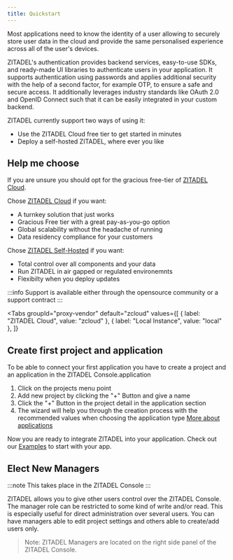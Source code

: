 ```yaml
---
title: Quickstart
---
```



Most applications need to know the identity of a user allowing to securely store
user data in the cloud and provide the same personalised experience across all
of the user's devices.

ZITADEL's authentication provides backend services, easy-to-use SDKs, and
ready-made UI libraries to authenticate users in your application. It supports
authentication using passwords and applies additional security with the help of
a second factor, for example OTP, to ensure a safe and secure access. It
additionally leverages industry standards like OAuth 2.0 and OpenID Connect such
that it can be easily integrated in your custom backend.

ZITADEL currently support two ways of using it:

- Use the ZITADEL Cloud free tier to get started in minutes
- Deploy a self-hosted ZITADEL, where ever you like

## Help me choose

If you are unsure you should opt for the gracious free-tier of
[ZITADEL Cloud](../manage/cloud/overview).

Chose [ZITADEL Cloud](../manage/cloud/overview) if you want:

- A turnkey solution that just works
- Gracious Free tier with a great pay-as-you-go option
- Global scalability without the headache of running
- Data residency compliance for your customers

Chose [ZITADEL Self-Hosted](../deploy/overview) if you want:

- Total control over all components and your data
- Run ZITADEL in air gapped or regulated environemnts
- Flexibilty when you deploy updates

:::info Support is available either through the opensource community or a
support contract :::

<Tabs
  groupId="proxy-vendor"
  default="zcloud"
  values={[
    { label: "ZITADEL Cloud", value: "zcloud" },
    { label: "Local Instance", value: "local" },
  ]}
>
  <TabItem value="zcloud">
    <Zcloud />
    <More />
  </TabItem>
  <TabItem value="local">
    <LocalInstance />
    <More />
  </TabItem>
</Tabs>

## Create first project and application

To be able to connect your first application you have to create a project and an
application in the ZITADEL Console.application

1. Click on the projects menu point
2. Add new project by clicking the "+" Button and give a name
3. Click the "+" Button in the project detail in the application section
4. The wizard will help you through the creation process with the recommended
   values when choosing the application type
   [More about applications](../manage/console/applications)

Now you are ready to integrate ZITADEL into your application. Check out our
[Examples](../../examples/introduction) to start with your app.

## Elect New Managers

:::note This takes place in the ZITADEL Console :::

ZITADEL allows you to give other users control over the ZITADEL Console. The
manager role can be restricted to some kind of write and/or read. This is
especially useful for direct administration over several users. You can have
managers able to edit project settings and others able to create/add users only.

> Note: ZITADEL Managers are located on the right side panel of the ZITADEL
> Console.
